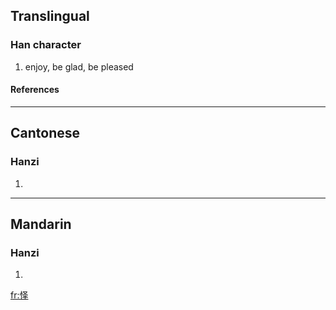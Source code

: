 {{see|懌}}

==Translingual==
===Han character===
{{Han char|rn=61|rad=心|as=05|sn=8|four=|canj=心水手 (PEQ)}}
# enjoy, be glad, be pleased
====References====
{{Han ref|kx=0383.111|hdz=42288.110|uh=603F|ud=24639}}
----
==Cantonese==
===Hanzi===
{{yue-hanzi|jyut=|y=yik6}}
# {{defn|Cantonese}}
----
==Mandarin==
===Hanzi===
{{cmn-hanzi|tra=懌|pin=[[yì]] ([[yi4]])|wg=i<sup>4</sup>}}
# {{defn|Mandarin}}

[[fr:怿]]